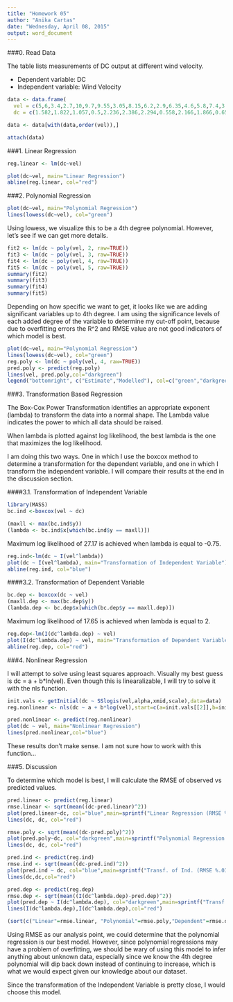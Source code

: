 ```yaml
---
title: "Homework 05"
author: "Anika Cartas"
date: "Wednesday, April 08, 2015"
output: word_document
---
```


###0. Read Data

The table lists measurements of DC output at different wind velocity.

* Dependent variable: DC
* Independent variable: Wind Velocity

```r
data <- data.frame(
  vel = c(5,6,3.4,2.7,10,9.7,9.55,3.05,8.15,6.2,2.9,6.35,4.6,5.8,7.4,3.6,7.85,8.8,7,5.45,9.1,10.2,4.1,3.95,2.45),
  dc = c(1.582,1.822,1.057,0.5,2.236,2.386,2.294,0.558,2.166,1.866,0.653,1.93,1.562,1.737,2.088,1.137,2.179,2.112,1.8,1.501,2.303,2.310,1.194,1.144,0.123))

data <- data[with(data,order(vel)),]

attach(data)
```

###1. Linear Regression

```r
reg.linear <- lm(dc~vel)

plot(dc~vel, main="Linear Regression")
abline(reg.linear, col="red")
```

###2. Polynomial Regression

```r
plot(dc~vel, main="Polynomial Regression")
lines(lowess(dc~vel), col="green")
```

Using lowess, we visualize this to be a 4th degree polynomial. However, let's see if we can get more details.

```r
fit2 <- lm(dc ~ poly(vel, 2, raw=TRUE))
fit3 <- lm(dc ~ poly(vel, 3, raw=TRUE))
fit4 <- lm(dc ~ poly(vel, 4, raw=TRUE))
fit5 <- lm(dc ~ poly(vel, 5, raw=TRUE))
summary(fit2)
summary(fit3)
summary(fit4)
summary(fit5)
```

Depending on how specific we want to get, it looks like we are adding significant variables up to 4th degree. I am using the significance levels of each added degree of the variable to determine my cut-off point, because due to overfitting errors the R^2 and RMSE value are not good indicators of which model is best.

```r
plot(dc~vel, main="Polynomial Regression")
lines(lowess(dc~vel), col="green")
reg.poly <- lm(dc ~ poly(vel, 4, raw=TRUE))
pred.poly <- predict(reg.poly)
lines(vel, pred.poly,col="darkgreen") 
legend("bottomright", c("Estimate","Modelled"), col=c("green","darkgreen"), lwd=2)
```

###3. Transformation Based Regression

The Box-Cox Power Transformation identifies an appropriate exponent (lambda) to transform the data into a normal shape. The Lambda value indicates the power to which all data should be raised. 

When lambda is plotted against log likelihood, the best lambda is the one that maximizes the log likelihood.

I am doing this two ways. One in which I use the boxcox method to determine a transformation for the dependent variable, and one in which I transform the independent variable. I will compare their results at the end in the discussion section.

####3.1. Transformation of Independent Variable

```r
library(MASS)
bc.ind <-boxcox(vel ~ dc)

(maxll <- max(bc.ind$y))
(lambda <- bc.ind$x[which(bc.ind$y == maxll)])
```

Maximum log likelihood of 27.17 is achieved when lambda is equal to -0.75.

```r
reg.ind<-lm(dc ~ I(vel^lambda))
plot(dc ~ I(vel^lambda), main="Transformation of Independent Variable")
abline(reg.ind, col="blue")
```

####3.2. Transformation of Dependent Variable

```r
bc.dep <- boxcox(dc ~ vel)
(maxll.dep <- max(bc.dep$y))
(lambda.dep <- bc.dep$x[which(bc.dep$y == maxll.dep)])
```

Maximum log likelihood of 17.65 is achieved when lambda is equal to 2.

```r
reg.dep<-lm(I(dc^lambda.dep) ~ vel)
plot(I(dc^lambda.dep) ~ vel, main="Transformation of Dependent Variable")
abline(reg.dep, col="red")
```

###4. Nonlinear Regression

I will attempt to solve using least squares approach. Visually my best guess is
dc = a + b*ln(vel). Even though this is linearalizable, I will try to solve it with the nls function.

```r
init.vals <- getInitial(dc ~ SSlogis(vel,alpha,xmid,scale),data=data)
reg.nonlinear <- nls(dc ~ a + b*log(vel),start=c(a=init.vals[[2]],b=init.vals[[2]]))

pred.nonlinear <- predict(reg.nonlinear)
plot(dc ~ vel, main="Nonlinear Regression")
lines(pred.nonlinear,col="blue")
```

These results don't make sense. I am not sure how to work with this function...

###5. Discussion

To determine which model is best, I will calculate the RMSE of observed vs predicted values.

```r
pred.linear <- predict(reg.linear)
rmse.linear <- sqrt(mean((dc-pred.linear)^2))
plot(pred.linear~dc, col="blue",main=sprintf("Linear Regression (RMSE %.03f)",rmse.linear),xlab="Observed",ylab="Linear Prediction")
lines(dc, dc, col="red")
```

```r
rmse.poly <- sqrt(mean((dc-pred.poly)^2))
plot(pred.poly~dc, col="darkgreen",main=sprintf("Polynomial Regression (RMSE %.03f)",rmse.poly),xlab="Observed",ylab="Polynomial Prediction")
lines(dc, dc, col="red")
```

```r
pred.ind <- predict(reg.ind)
rmse.ind <- sqrt(mean((dc-pred.ind)^2))
plot(pred.ind ~ dc, col="blue",main=sprintf("Transf. of Ind. (RMSE %.03f)",rmse.ind),xlab="Observed",ylab="Predicted")
lines(dc,dc,col="red")
```

```r
pred.dep <- predict(reg.dep)
rmse.dep <- sqrt(mean((I(dc^lambda.dep)-pred.dep)^2))
plot(pred.dep ~ I(dc^lambda.dep), col="darkgreen",main=sprintf("Transf. of Dep. (RMSE %.03f)",rmse.dep),xlab="Observed",ylab="Predicted")
lines(I(dc^lambda.dep),I(dc^lambda.dep),col="red")
```

```r
(sort(c("Linear"=rmse.linear, "Polynomial"=rmse.poly,"Dependent"=rmse.dep, "Independent"=rmse.ind)))
```
Using RMSE as our analysis point, we could determine that the polynomial regression is our best model. However, since polynomial regressions may have a problem of overfitting, we should be wary of using this model to infer anything about unknown data, especially since we know the 4th degree polynomial will dip back down instead of continuing to increase, which is what we would expect given our knowledge about our dataset.

Since the transformation of the Independent Variable is pretty close, I would choose this model.

